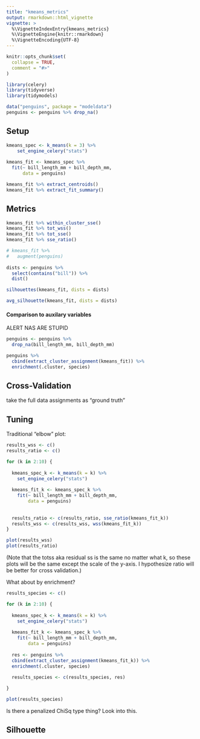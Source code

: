 ```yaml
---
title: "kmeans_metrics"
output: rmarkdown::html_vignette
vignette: >
  %\VignetteIndexEntry{kmeans_metrics}
  %\VignetteEngine{knitr::rmarkdown}
  %\VignetteEncoding{UTF-8}
---
```


```r
knitr::opts_chunk$set(
  collapse = TRUE,
  comment = "#>"
)
```

```r
library(celery)
library(tidyverse)
library(tidymodels)

data("penguins", package = "modeldata")
penguins <- penguins %>% drop_na()
```


## Setup

```r
kmeans_spec <- k_means(k = 3) %>%
    set_engine_celery("stats") 
  
kmeans_fit <- kmeans_spec %>%
  fit(~ bill_length_mm + bill_depth_mm,
      data = penguins)

kmeans_fit %>% extract_centroids()
kmeans_fit %>% extract_fit_summary()
```


## Metrics

```r
kmeans_fit %>% within_cluster_sse()
kmeans_fit %>% tot_wss()
kmeans_fit %>% tot_sse()
kmeans_fit %>% sse_ratio()
```

```r
# kmeans_fit %>%
#   augment(penguins)
  
dists <- penguins %>%
  select(contains("bill")) %>%
  dist()

silhouettes(kmeans_fit, dists = dists)

avg_silhouette(kmeans_fit, dists = dists)
```



#### Comparison to auxilary variables

ALERT NAS ARE STUPID

```r
penguins <- penguins %>%
  drop_na(bill_length_mm, bill_depth_mm) 

penguins %>%
  cbind(extract_cluster_assignment(kmeans_fit)) %>%
  enrichment(.cluster, species)
```



## Cross-Validation

take the full data assignments as "ground truth"


## Tuning

Traditional "elbow" plot:

```r

results_wss <- c()
results_ratio <- c()

for (k in 2:10) {
  
  kmeans_spec_k <- k_means(k = k) %>%
    set_engine_celery("stats") 
  
  kmeans_fit_k <- kmeans_spec_k %>%
    fit(~ bill_length_mm + bill_depth_mm,
        data = penguins)
  
  
  results_ratio <- c(results_ratio, sse_ratio(kmeans_fit_k))
  results_wss <- c(results_wss, wss(kmeans_fit_k))
}

plot(results_wss)
plot(results_ratio)
```

(Note that the totss aka residual ss is the same no matter what k, so these plots will be the same except the scale of the y-axis.  I hypothesize ratio will be better for cross validation.)


What about by enrichment?


```r

results_species <- c()

for (k in 2:10) {
  
  kmeans_spec_k <- k_means(k = k) %>%
    set_engine_celery("stats") 
  
  kmeans_fit_k <- kmeans_spec_k %>%
    fit(~ bill_length_mm + bill_depth_mm,
        data = penguins)
  
  res <- penguins %>%
  cbind(extract_cluster_assignment(kmeans_fit_k)) %>%
  enrichment(.cluster, species)
  
  results_species <- c(results_species, res)

}

plot(results_species)
```

Is there a penalized ChiSq type thing?  Look into this.


## Silhouette


